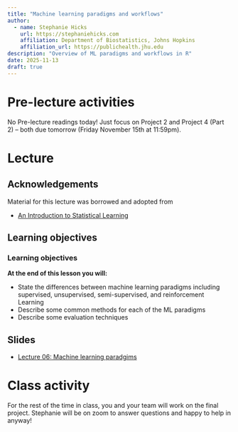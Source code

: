 ```yaml
---
title: "Machine learning paradigms and workflows"
author: 
  - name: Stephanie Hicks
    url: https://stephaniehicks.com
    affiliation: Department of Biostatistics, Johns Hopkins
    affiliation_url: https://publichealth.jhu.edu
description: "Overview of ML paradigms and workflows in R"
date: 2025-11-13
draft: true
---
```



# Pre-lecture activities

No Pre-lecture readings today! Just focus on Project 2 and Project 4 (Part 2) -- both due tomorrow (Friday November 15th at 11:59pm). 

# Lecture 

## Acknowledgements

Material for this lecture was borrowed and adopted from

- [An Introduction to Statistical Learning](https://www.statlearning.com)

## Learning objectives

::: callout-note
### Learning objectives

**At the end of this lesson you will:**

-  State the differences between machine learning paradigms including supervised, unsupervised, semi-supervised, and reinforcement Learning
-  Describe some common methods for each of the ML paradigms
-  Describe some evaluation techniques

:::



## Slides 

- [Lecture 06: Machine learning paradgims](https://docs.google.com/presentation/d/1iyiq681piu43kpnQ00KUw5UdApdJH8MVeYDOBrjaO9g/edit?usp=sharing)

# Class activity 

For the rest of the time in class, you and your team will work on the final project. Stephanie will be on zoom  to answer questions and happy to help in anyway! 
